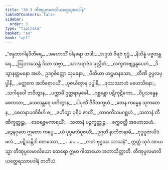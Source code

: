 ```yaml
---
title: "38.3 တီဏုပ္ပလမာလိယတ္ထေရအပဒါန"
tableOfContents: false
sidebar:
  order: 3
type: "tipitaka"
basket: "su"
book: "ap1"
---
```



<DynamicBreadcrumb />

<Division number="13" book="ap1" e="ch" v="20" p="336">

<Paragraph number="4112" type="verses" book="ap1">
_“စန္ဒဘာဂါနဒီတီရေ,_  
_အဟောသိံ ဝါနရော တဒါ;_  
_အဒ္ဒသံ ဝိရဇံ ဗုဒ္ဓံ,_  
_နိသိန္နံ ပဗ္ဗတန္တရေ._  

</Paragraph>

</Division>
<Division number="14" book="ap1" e="ch" v="20" p="336">

<Paragraph number="4113" type="verses" book="ap1">
_ဩဘာသေန္တံ ဒိသာ သဗ္ဗာ,_  
_သာလရာဇံဝ ဖုလ္လိတံ;_  
_လက္ခဏဗျဉ္ဇနူပေတံ,_  
_ဒိသွာနတ္တမနော အဟံ._  

</Paragraph>

</Division>
<Division number="15" book="ap1" e="ch" v="20" p="336">

<Paragraph number="4114" type="verses" book="ap1">
ဥဒဂ္ဂစိတ္တော သုမနော,_  
_ပီတိယာ ဟဋ္ဌမာနသော;_  
_တီဏိ ဥပ္ပလပုပ္ဖါနိ,_  
_မတ္ထကေ အဘိရောပယိံ._  

</Paragraph>

</Division>
<Division number="16" book="ap1" e="ch" v="20" p="336">

<Paragraph number="4115" type="verses" book="ap1">
_ပူဇယိတွာန ပုပ္ဖါနိ,_  
_ဖုဿဿာဟံ မဟေသိနော;_  
_သဂါရဝေါ ဘဝိတွာန,_  
_ပက္ကာမိံ ဥတ္တရာမုခေါ._  

</Paragraph>

</Division>
<Division number="17" book="ap1" e="ch" v="20" p="336">

<Paragraph number="4116" type="verses" book="ap1">
_ဂစ္ဆန္တော ပဋိကုဋိကော,_  
_ဝိပ္ပသန္နေန စေတသာ;_  
_သေလန္တရေ ပတိတွာန,_  
_ပါပုဏိံ ဇီဝိတက္ခယံ._  

</Paragraph>

</Division>
<Division number="18" book="ap1" e="ch" v="20" p="336">

<Paragraph number="4117" type="verses" book="ap1">
_တေန ကမ္မေန သုကတေန,_  
_စေတနာပဏိဓီဟိ စ;_  
_ဇဟိတွာ ပုရိမံ ဇာတိံ,_  
_တာဝတိံသမဂစ္ဆဟံ._  

</Paragraph>

</Division>
<Division number="19" book="ap1" e="ch" v="20" p="336">

<Paragraph number="4118" type="verses" book="ap1">
_သတာနံ တီဏိက္ခတ္တုဉ္စ,_  
_ဒေဝရဇ္ဇမကာရယိံ;_  
_သတာနံ ပဉ္စက္ခတ္တုဉ္စ,_  
_စက္ကဝတ္တီ အဟောသဟံ._  

</Paragraph>

</Division>
<Division number="20" book="ap1" e="ch" v="20" p="336">

<Paragraph number="4119" type="verses" book="ap1">
_ဒွေနဝုတေ ဣတော ကပ္ပေ,_  
_ယံ ပုပ္ဖမဘိပူဇယိံ;_  
_ဒုဂ္ဂတိံ နာဘိဇာနာမိ,_  
_ဗုဒ္ဓပူဇာယိဒံ ဖလံ._  

</Paragraph>

</Division>
<Division number="21" book="ap1" e="ch" v="20" p="337">

<Paragraph number="4120" type="verses" book="ap1">
_ပဋိသမ္ဘိဒါ စတဿော,_  
_ …ပေ… _  
_ကတံ ဗုဒ္ဓဿ သာသနံ”._  

</Paragraph>

<Paragraph number="4121" book="ap1">
ဣတ္ထံ သုဒံ အာယသ္မာ တီဏုပ္ပလမာလိယော ထေရော ဣမာ ဂါထာယော အဘာသိတ္ထာတိ.

</Paragraph>
</Division>

<Paragraph number="4122" type="center" book="ap1">
တီဏုပ္ပလမာလိယတ္ထေရဿာပဒါနံ တတိယံ.
</Paragraph>